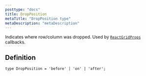 ```yaml
---
posttype: "docs"
title: DropPosition
metaTitle: "DropPosition type"
metaDescription: "metaDescription"
---
```


Indicates where row/column was dropped. Used by [`ReactGridProps`](link) callbacks.

## Definition

```tsx
type DropPosition = 'before' | 'on' | 'after';
```